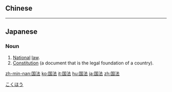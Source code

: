 ==Chinese==
{{zh-see|國法}}

----

==Japanese==
{{ja-kanjitab|こく|ほう|yomi=o}}

===Noun===
{{ja-noun|こくほう|kyu=國法|hhira=こくはふ}}

# [[national|National]] [[law]].
# [[constitution|Constitution]] (a document that is the legal foundation of a country).

[[Category:ja:Law|こくほう]]

[[zh-min-nan:国法]]
[[ko:国法]]
[[it:国法]]
[[hu:国法]]
[[ja:国法]]
[[zh:国法]]